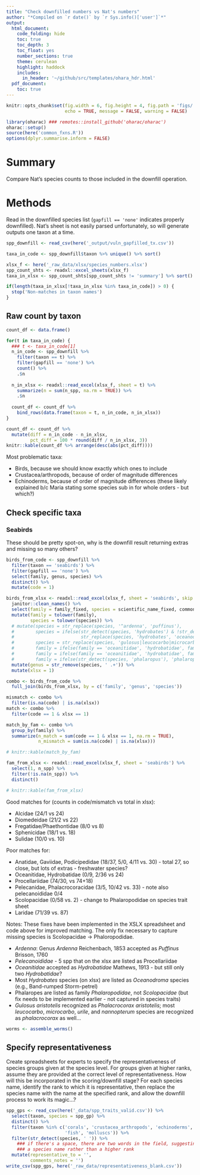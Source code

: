 ```yaml
---
title: "Check downfilled numbers vs Nat's numbers"
author: "*Compiled on `r date()` by `r Sys.info()['user']`*"
output: 
  html_document:
    code_folding: hide
    toc: true
    toc_depth: 3
    toc_float: yes
    number_sections: true
    theme: cerulean
    highlight: haddock
    includes: 
      in_header: '~/github/src/templates/ohara_hdr.html'
  pdf_document:
    toc: true
---
```


``` r

knitr::opts_chunk$set(fig.width = 6, fig.height = 4, fig.path = 'figs/',
                      echo = TRUE, message = FALSE, warning = FALSE)

library(oharac) ### remotes::install_github('oharac/oharac')
oharac::setup()
source(here('common_fxns.R'))
options(dplyr.summarise.inform = FALSE) 

```

# Summary

Compare Nat's species counts to those included in the downfill operation.

# Methods

Read in the downfilled species list (`gapfill == 'none'` indicates properly downfilled).  Nat's sheet is not easily parsed unfortunately, so will generate outputs one taxon at a time.

```r
spp_downfill <- read_csv(here('_output/vuln_gapfilled_tx.csv'))

taxa_in_code <- spp_downfill$taxon %>% unique() %>% sort()

xlsx_f <- here('_raw_data/xlsx/species_numbers.xlsx')
spp_count_shts <- readxl::excel_sheets(xlsx_f)
taxa_in_xlsx <- spp_count_shts[spp_count_shts != 'summary'] %>% sort()

if(length(taxa_in_xlsx[!taxa_in_xlsx %in% taxa_in_code]) > 0) {
  stop('Non-matches in taxon names')
}
```

## Raw count by taxon

```r

count_df <- data.frame()

for(t in taxa_in_code) {
  ### t <- taxa_in_code[1]
  n_in_code <- spp_downfill %>%
    filter(taxon == t) %>%
    filter(gapfill == 'none') %>%
    count() %>%
    .$n
  
  n_in_xlsx <- readxl::read_excel(xlsx_f, sheet = t) %>%
    summarize(n = sum(n_spp, na.rm = TRUE)) %>%
    .$n
  
  count_df <- count_df %>%
    bind_rows(data.frame(taxon = t, n_in_code, n_in_xlsx))
}

count_df <- count_df %>%
  mutate(diff = n_in_code - n_in_xlsx,
         pct_diff = 100 * round(diff / n_in_xlsx, 3))
knitr::kable(count_df %>% arrange(desc(abs(pct_diff))))
```

Most problematic taxa:

* Birds, because we should know exactly which ones to include
* Crustacea/arthropods, because of order of magnitude differences
* Echinoderms, because of order of magnitude differences (these likely explained b/c Maria stating some species sub in for whole orders - but which?)

## Check specific taxa

### Seabirds

These should be pretty spot-on, why is the downfill result returning extras and missing so many others?

```r
birds_from_code <- spp_downfill %>%
  filter(taxon == 'seabirds') %>%
  filter(gapfill == 'none') %>%
  select(family, genus, species) %>%
  distinct() %>%
  mutate(code = 1)

birds_from_xlsx <- readxl::read_excel(xlsx_f, sheet = 'seabirds', skip = 1) %>%
  janitor::clean_names() %>%
  select(family = family_fixed, species = scientific_name_fixed, common_name) %>%
  mutate(family = tolower(family),
         species = tolower(species)) %>%
  # mutate(species = str_replace(species, '^ardenna', 'puffinus'),
  #        species = ifelse(str_detect(species, 'hydrobates') & !str_detect(species, 'furcatus|pelagicus'),
  #                         str_replace(species, 'hydrobates', 'oceanodroma'), species),
  #        species = str_replace(species, 'gulosus|leucocarbo|microcarbo|nannopterum|^urile', 'phalacrocorax'),
  #        family = ifelse(family == 'oceanitidae', 'hydrobatidae', family),
  #        family = ifelse(family == 'oceanitidae', 'hydrobatidae', family),
  #        family = ifelse(str_detect(species, 'phalaropus'), 'phalaropodidae', family)) %>%
  mutate(genus = str_remove(species, ' .+')) %>%
  mutate(xlsx = 1)

combo <- birds_from_code %>%
  full_join(birds_from_xlsx, by = c('family', 'genus', 'species'))

mismatch <- combo %>%
  filter(is.na(code) | is.na(xlsx))
match <- combo %>%
  filter(code == 1 & xlsx == 1)

match_by_fam <- combo %>%
  group_by(family) %>%
  summarize(n_match = sum(code == 1 & xlsx == 1, na.rm = TRUE),
            n_mismatch = sum(is.na(code) | is.na(xlsx)))

# knitr::kable(match_by_fam)

fam_from_xlsx <- readxl::read_excel(xlsx_f, sheet = 'seabirds') %>%
  select(1, n_spp) %>%
  filter(!is.na(n_spp)) %>%
  distinct()

# knitr::kable(fam_from_xlsx)

```

Good matches for (counts in code/mismatch vs total in xlsx):

* Alcidae (24/1 vs 24)
* Diomedeidae (21/2 vs 22)
* Fregatidae/Phaethontidae (8/0 vs 8)
* Sphenicidae (18/1 vs. 18)
* Sulidae (10/0 vs. 10)

Poor matches for:

* Anatidae, Gaviidae, Podicipedidae (18/37, 5/0, 4/11 vs. 30) - total 27, so close, but lots of extras - freshwater species?
* Oceanitidae, Hydrobatidae (0/9, 2/36 vs 24)
* Procellariidae (74/30, vs 74+18)
* Pelecanidae, Phalacrocoracidae (3/5, 10/42 vs. 33) - note also pelecanoididae 0/4
* Scolopacidae (0/58 vs. 2) - change to Phalaropodidae on species trait sheet
* Laridae (71/39 vs. 87)

Notes:  These fixes have been implemented in the XSLX spreadsheet and code above for improved matching.  The only fix necessary to capture missing species is Scolopacidae -> Phaloropodidae.

* _Ardenna_: Genus _Ardenna_ Reichenbach, 1853 accepted as _Puffinus_ Brisson, 1760
* _Pelecanoididae_ - 5 spp that on the xlsx are listed as Procellariidae
* _Oceanitidae_ accepted as _Hydrobatidae_ Mathews, 1913 - but still only two _Hydrobatidae_?
* Most _Hydrobates_ species (on xlsx) are listed as _Oceanodroma_ species (e.g., Band-rumped Storm-petrel)
* Phalaropes are listed as family _Phalaropodidae_, not _Scolopacidae_ (but fix needs to be implemented earlier - not captured in species traits)
* _Gulosus aristotelis_ recognized as _Phalacrocorax aristotelis_; most _leucocarbo_, _microcarbo_, _urile_, and _nannopterum_ species are recognized as _phalacrocorax_ as well...

```r
worms <- assemble_worms()
```

## Specify representativeness

Create spreadsheets for experts to specify the representativeness of species groups given at the species level.  For groups given at higher ranks, assume they are provided at the correct level of representativeness.  How will this be incorporated in the scoring/downfill stage?  For each species name, identify the rank to which it is representative, then replace the species name with the name at the specified rank, and allow the downfill process to work its magic...?

```r
spp_gps <- read_csv(here('_data/spp_traits_valid.csv')) %>%
  select(taxon, species = spp_gp) %>%
  distinct() %>%
  filter(taxon %in% c('corals', 'crustacea_arthropods', 'echinoderms',
                      'fish', 'molluscs')) %>%
  filter(str_detect(species, ' ')) %>%
    ### if there's a space, there are two words in the field, suggesting
    ### a species name rather than a higher rank
  mutate(representative_to = '',
         comments_notes = '')
write_csv(spp_gps, here('_raw_data/representativeness_blank.csv'))
```

